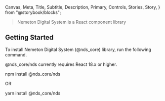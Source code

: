   Canvas,
  Meta,
  Title,
  Subtitle,
  Description,
  Primary,
  Controls,
  Stories,
  Story,
} from "@storybook/blocks";

<Meta title="Installation" />

> Nemeton Digital System is a React component library

## Getting Started

To install Nemeton Digital System (@nds_core) library, run the following command.

@nds_core/nds currently requires React 18.x or higher.

<Canvas> npm install @nds_core/nds</Canvas>

OR

<Canvas> yarn install @nds_core/nds</Canvas>